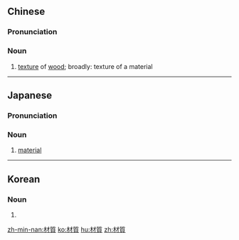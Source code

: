 {{also|材质}}
==Chinese==
{{zh-forms|s=材质}}

===Pronunciation===
{{zh-pron
|m=cái质
|cat=n
}}

===Noun===
{{zh-noun}}

# [[texture]] of [[wood]]; broadly: texture of a material
----
==Japanese==
{{ja-kanjitab|ざい|しつ|yomi=o}}

===Pronunciation===
{{ja-pron|ざいしつ|y=o}}

===Noun===
{{ja-noun|ざいしつ}}

# [[material]]

----

==Korean==
{{ko-hanjatab}}

===Noun===
{{ko-noun|hj|hangeul=재질}}

# {{hanja form of|재질|}}

[[zh-min-nan:材質]]
[[ko:材質]]
[[hu:材質]]
[[zh:材質]]